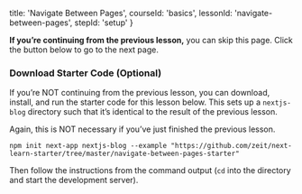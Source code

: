 
  title: 'Navigate Between Pages',
  courseId: 'basics',
  lessonId: 'navigate-between-pages',
  stepId: 'setup'
}

**If you’re continuing from the previous lesson,** you can skip this page. Click the button below to go to the next page.

<SkipPageButton meta={meta} />

### Download Starter Code (Optional)

If you’re NOT continuing from the previous lesson, you can download, install, and run the starter code for this lesson below. This sets up a `nextjs-blog` directory such that it’s identical to the result of the previous lesson.

Again, this is NOT necessary if you’ve just finished the previous lesson.

```shell
npm init next-app nextjs-blog --example "https://github.com/zeit/next-learn-starter/tree/master/navigate-between-pages-starter"
```

Then follow the instructions from the command output (`cd` into the directory and start the development server).

